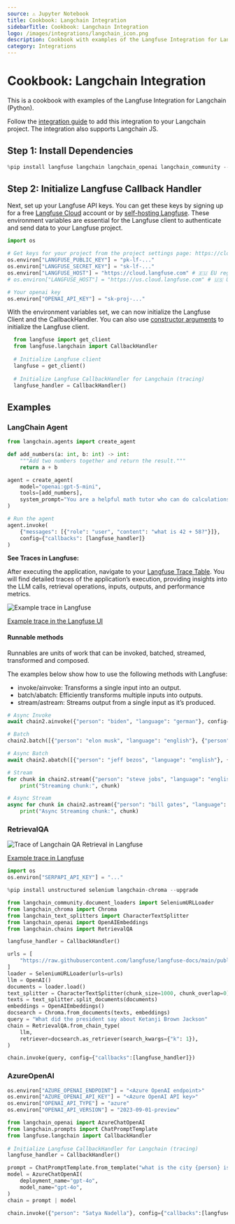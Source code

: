 ```yaml
---
source: ⚠️ Jupyter Notebook
title: Cookbook: Langchain Integration
sidebarTitle: Cookbook: Langchain Integration
logo: /images/integrations/langchain_icon.png
description: Cookbook with examples of the Langfuse Integration for Langchain (Python).
category: Integrations
---
```


# Cookbook: Langchain Integration

This is a cookbook with examples of the Langfuse Integration for Langchain (Python).

Follow the [integration guide](https://langfuse.com/integrations/frameworks/langchain) to add this integration to your Langchain project. The integration also supports Langchain JS.

## Step 1: Install Dependencies


```python
%pip install langfuse langchain langchain_openai langchain_community --upgrade --q
```

## Step 2: Initialize Langfuse Callback Handler

Next, set up your Langfuse API keys. You can get these keys by signing up for a free [Langfuse Cloud](https://cloud.langfuse.com/) account or by [self-hosting Langfuse](https://langfuse.com/self-hosting). These environment variables are essential for the Langfuse client to authenticate and send data to your Langfuse project.


```python
import os

# Get keys for your project from the project settings page: https://cloud.langfuse.com
os.environ["LANGFUSE_PUBLIC_KEY"] = "pk-lf-..." 
os.environ["LANGFUSE_SECRET_KEY"] = "sk-lf-..." 
os.environ["LANGFUSE_HOST"] = "https://cloud.langfuse.com" # 🇪🇺 EU region
# os.environ["LANGFUSE_HOST"] = "https://us.cloud.langfuse.com" # 🇺🇸 US region

# Your openai key
os.environ["OPENAI_API_KEY"] = "sk-proj-..."
```

With the environment variables set, we can now initialize the Langfuse Client and the CallbackHandler. You can also use [constructor arguments](/docs/sdk/python/setup#initialize-client) to initialize the Langfuse client.


```python
  from langfuse import get_client
  from langfuse.langchain import CallbackHandler
 
  # Initialize Langfuse client
  langfuse = get_client()
 
  # Initialize Langfuse CallbackHandler for Langchain (tracing)
  langfuse_handler = CallbackHandler()
```

## Examples

### LangChain Agent


```python
from langchain.agents import create_agent

def add_numbers(a: int, b: int) -> int:
    """Add two numbers together and return the result."""
    return a + b

agent = create_agent(
    model="openai:gpt-5-mini",
    tools=[add_numbers],
    system_prompt="You are a helpful math tutor who can do calculations using the provided tools.",
)

# Run the agent
agent.invoke(
    {"messages": [{"role": "user", "content": "what is 42 + 58?"}]},
    config={"callbacks": [langfuse_handler]}
)
```

**See Traces in Langfuse:**

After executing the application, navigate to your [Langfuse Trace Table](https://cloud.langfuse.com/). You will find detailed traces of the application’s execution, providing insights into the LLM calls, retrieval operations, inputs, outputs, and performance metrics.

![Example trace in Langfuse](https://langfuse.com/images/cookbook/integration-langchain/langchain-example-trace.png)

[Example trace in the Langfuse UI](https://cloud.langfuse.com/project/cloramnkj0002jz088vzn1ja4/traces/f409d99f1204374f3c12a1b44441f21e?timestamp=2025-10-21T14%3A01%3A18.661Z)

#### Runnable methods

Runnables are units of work that can be invoked, batched, streamed, transformed and composed.

The examples below show how to use the following methods with Langfuse:

- invoke/ainvoke: Transforms a single input into an output.
- batch/abatch: Efficiently transforms multiple inputs into outputs.
- stream/astream: Streams output from a single input as it’s produced.


```python
# Async Invoke
await chain2.ainvoke({"person": "biden", "language": "german"}, config={"callbacks":[langfuse_handler]})

# Batch
chain2.batch([{"person": "elon musk", "language": "english"}, {"person": "mark zuckerberg", "language": "english"}], config={"callbacks":[langfuse_handler]})

# Async Batch
await chain2.abatch([{"person": "jeff bezos", "language": "english"}, {"person": "tim cook", "language": "english"}], config={"callbacks":[langfuse_handler]})

# Stream
for chunk in chain2.stream({"person": "steve jobs", "language": "english"}, config={"callbacks":[langfuse_handler]}):
    print("Streaming chunk:", chunk)

# Async Stream
async for chunk in chain2.astream({"person": "bill gates", "language": "english"}, config={"callbacks":[langfuse_handler]}):
    print("Async Streaming chunk:", chunk)

```

### RetrievalQA

![Trace of Langchain QA Retrieval in Langfuse](https://langfuse.com/images/cookbook/integration_langchain/langchain_qa_retrieval.png)

[Example trace in Langfuse](https://cloud.langfuse.com/project/cloramnkj0002jz088vzn1ja4/traces/84e1ac07dedbce3b2a236b6ece6950d9?timestamp=2025-06-11T09:29:10.248Z&display=details)


```python
import os
os.environ["SERPAPI_API_KEY"] = "..."
```


```python
%pip install unstructured selenium langchain-chroma --upgrade
```


```python
from langchain_community.document_loaders import SeleniumURLLoader
from langchain_chroma import Chroma
from langchain_text_splitters import CharacterTextSplitter
from langchain_openai import OpenAIEmbeddings
from langchain.chains import RetrievalQA

langfuse_handler = CallbackHandler()

urls = [
    "https://raw.githubusercontent.com/langfuse/langfuse-docs/main/public/state_of_the_union.txt",
]
loader = SeleniumURLLoader(urls=urls)
llm = OpenAI()
documents = loader.load()
text_splitter = CharacterTextSplitter(chunk_size=1000, chunk_overlap=0)
texts = text_splitter.split_documents(documents)
embeddings = OpenAIEmbeddings()
docsearch = Chroma.from_documents(texts, embeddings)
query = "What did the president say about Ketanji Brown Jackson"
chain = RetrievalQA.from_chain_type(
    llm,
    retriever=docsearch.as_retriever(search_kwargs={"k": 1}),
)

chain.invoke(query, config={"callbacks":[langfuse_handler]})
```

### AzureOpenAI


```python
os.environ["AZURE_OPENAI_ENDPOINT"] = "<Azure OpenAI endpoint>"
os.environ["AZURE_OPENAI_API_KEY"] = "<Azure OpenAI API key>"
os.environ["OPENAI_API_TYPE"] = "azure"
os.environ["OPENAI_API_VERSION"] = "2023-09-01-preview"
```


```python
from langchain_openai import AzureChatOpenAI
from langchain.prompts import ChatPromptTemplate
from langfuse.langchain import CallbackHandler
 
# Initialize Langfuse CallbackHandler for Langchain (tracing)
langfuse_handler = CallbackHandler()

prompt = ChatPromptTemplate.from_template("what is the city {person} is from?")
model = AzureChatOpenAI(
    deployment_name="gpt-4o",
    model_name="gpt-4o",
)
chain = prompt | model

chain.invoke({"person": "Satya Nadella"}, config={"callbacks":[langfuse_handler]})
```

